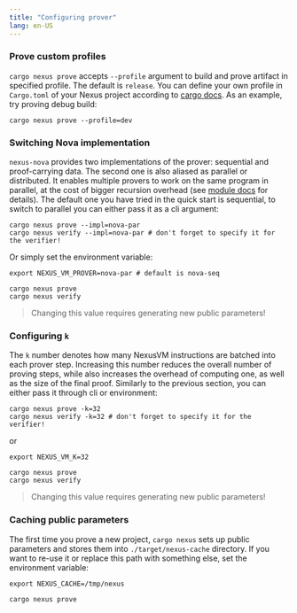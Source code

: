 ```yaml
---
title: "Configuring prover"
lang: en-US
---
```


### Prove custom profiles

`cargo nexus prove` accepts `--profile` argument to build and prove artifact in specified profile.
The default is `release`. You can define your own profile in `Cargo.toml` of your Nexus project according
to [cargo docs](https://doc.rust-lang.org/cargo/reference/profiles.html). As an example, try proving debug
build:

```shell
cargo nexus prove --profile=dev
```

### Switching Nova implementation

`nexus-nova` provides two implementations of the prover: sequential and proof-carrying data. The second one is also aliased as parallel
or distributed. It enables multiple provers to work on the same program in parallel, at the cost of bigger recursion overhead (see [module docs](https://github.com/nexus-xyz/nexus-zkvm/blob/main/nova/src/circuits/nova/pcd/mod.rs) for details). 
The default one you have tried in the quick start is sequential, to switch to parallel you can either pass it as a cli argument:

```shell
cargo nexus prove --impl=nova-par
cargo nexus verify --impl=nova-par # don't forget to specify it for the verifier!
```

Or simply set the environment variable:

```shell
export NEXUS_VM_PROVER=nova-par # default is nova-seq

cargo nexus prove
cargo nexus verify
```

> Changing this value requires generating new public parameters!

### Configuring `k`

The `k` number denotes how many NexusVM instructions are batched into each prover step. Increasing this number reduces the overall number of proving steps, while also increases
the overhead of computing one, as well as the size of the final proof. Similarly to the previous section, you can either pass it through cli or environment:

```shell
cargo nexus prove -k=32
cargo nexus verify -k=32 # don't forget to specify it for the verifier!
```

or

```shell
export NEXUS_VM_K=32

cargo nexus prove
cargo nexus verify
```

> Changing this value requires generating new public parameters!

### Caching public parameters

The first time you prove a new project, `cargo nexus` sets up public parameters and stores them into `./target/nexus-cache` directory. If you want to re-use it
or replace this path with something else, set the environment variable:

```shell
export NEXUS_CACHE=/tmp/nexus

cargo nexus prove
```
